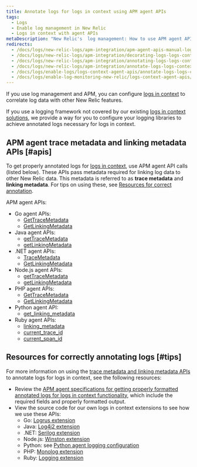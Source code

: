 ```yaml
---
title: Annotate logs for logs in context using APM agent APIs
tags:
  - Logs
  - Enable log management in New Relic
  - Logs in context with agent APIs
metaDescription: "New Relic's  log management: How to use APM agent APIs to manually set up your own logs in context solution."
redirects:
  - /docs/logs/new-relic-logs/apm-integration/apm-agent-apis-manual-logs-context-instrumentation
  - /docs/logs/new-relic-logs/apm-integration/decorating-logs-logs-context-using-apm-agent-apis
  - /docs/logs/new-relic-logs/apm-integration/annotating-logs-logs-context-using-apm-agent-apis
  - /docs/logs/new-relic-logs/apm-integration/annotate-logs-logs-context-using-apm-agent-apis
  - /docs/logs/enable-logs/logs-context-agent-apis/annotate-logs-logs-context-using-apm-agent-apis
  - /docs/logs/enable-log-monitoring-new-relic/logs-context-agent-apis/annotate-logs-logs-context-using-apm-agent-apis
---
```


If you use log management and APM, you can configure [logs in context](/docs/logs/new-relic-logs/enable-logs-context/enable-logs-context-apm-agents) to correlate log data with other New Relic features.

If you use a logging framework not covered by our existing [logs in context solutions](/docs/logs/new-relic-logs/enable-logs-context), we provide a way for you to configure your logging libraries to achieve annotated logs necessary for logs in context.

## APM agent trace metadata and linking metadata APIs [#apis]

To get properly annotated logs for [logs in context](/docs/logs/new-relic-logs/enable-logs-context/enable-logs-context-apm-agents), use APM agent API calls (listed below). These APIs pass metadata required for linking log data to other New Relic data. This metadata is referred to as **trace metadata** and **linking metadata**. For tips on using these, see [Resources for correct annotation](#tips).

APM agent APIs:

* Go agent APIs:
  * [GetTraceMetadata](https://pkg.go.dev/github.com/newrelic/go-agent/v3/newrelic#Transaction.GetTraceMetadata)
  * [GetLinkingMetadata](https://pkg.go.dev/github.com/newrelic/go-agent/v3/newrelic#Transaction.GetLinkingMetadata)
* Java agent APIs:
  * [getTraceMetadata](http://newrelic.github.io/java-agent-api/javadoc/com/newrelic/api/agent/Agent.html#getTraceMetadata())
  * [getLinkingMetadata](http://newrelic.github.io/java-agent-api/javadoc/com/newrelic/api/agent/Agent.html#getLinkingMetadata())
* .NET agent APIs:
  * [TraceMetadata](/docs/agents/net-agent/net-agent-api/tracemetadata-net-agent-api-0)
  * [GetLinkingMetadata](/docs/agents/net-agent/net-agent-api/getlinkingmetadata-net-agent-api)
* Node.js agent APIs:
  * [getTraceMetadata](/docs/agents/nodejs-agent/api-guides/nodejs-agent-api#getTraceMetadata)
  * [getLinkingMetadata](/docs/agents/nodejs-agent/api-guides/nodejs-agent-api#getLinkingMetadata)
* PHP agent APIs:
  * [GetTraceMetadata](/docs/agents/php-agent/php-agent-api/newrelicgettracemetadata)
  * [GetLinkingMetadata](/docs/agents/php-agent/php-agent-api/newrelicgetlinkingmetadata)
* Python agent API:
  * [get_linking_metadata](/docs/agents/python-agent/python-agent-api/getlinkingmetadata-python-agent-api)
* Ruby agent APIs:
  * [linking_metadata](https://www.rubydoc.info/gems/newrelic_rpm/NewRelic/Agent#linking_metadata-instance_method)
  * [current_trace_id](https://www.rubydoc.info/gems/newrelic_rpm/NewRelic/Agent/Tracer#current_trace_id-class_method)
  * [current_span_id](https://www.rubydoc.info/gems/newrelic_rpm/NewRelic/Agent/Tracer#current_span_id-class_method)

## Resources for correctly annotating logs [#tips]

For more information on using the [trace metadata and linking metadata APIs](#apis) to annotate logs for logs in context, see the following resources:

* Review the [APM agent specifications for getting properly formatted annotated logs for logs in context functionality](https://github.com/newrelic/newrelic-exporter-specs/tree/master/logging), which include the required fields and properly formatted output.
* View the source code for our own logs in context extensions to see how we use these APIs:
  * Go: [Logrus extension](https://github.com/newrelic/go-agent/blob/master/_integrations/logcontext/nrlogrusplugin/nrlogrusplugin.go)
  * Java: [Log4j2 extension](https://github.com/newrelic/java-log-extensions/blob/master/log4j2/src/main/java/com/newrelic/logging/log4j2/NewRelicLayout.java)
  * .NET: [Serilog extension](https://github.com/newrelic/newrelic-logenricher-dotnet/tree/main/src/NewRelic.LogEnrichers.Serilog)
  * Node.js: [Winston extension](https://github.com/newrelic/newrelic-winston-logenricher-node/blob/master/lib/createFormatter.js)
  * Python: see [Python agent logging configuration](/docs/logs/new-relic-logs/enable-logs-context/enable-logs-context-python#configure-logging)
  * PHP: [Monolog extension](https://github.com/newrelic/newrelic-monolog-logenricher-php/blob/master/src/Formatter.php)
  * Ruby: [Logging extension](https://github.com/newrelic/rpm/blob/master/lib/new_relic/agent/logging.rb)
